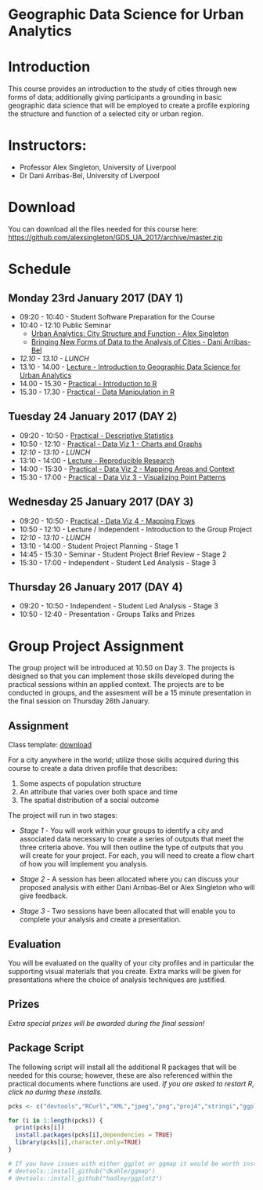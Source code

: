 # Geographic Data Science for Urban Analytics


# Introduction
This course provides an introduction to the study of cities through new forms of data; additionally giving participants a grounding in basic geographic data science that will be employed to create a profile exploring the structure and function of a selected city or urban region.

# Instructors:
* Professor Alex Singleton, University of Liverpool
* Dr Dani Arribas-Bel, University of Liverpool

# Download

You can download all the files needed for this course here: [https://github.com/alexsingleton/GDS_UA_2017/archive/master.zip](https://github.com/alexsingleton/GDS_UA_2017/archive/master.zip)

# Schedule

## Monday 23rd January 2017 (DAY 1)
* 09:20 - 10:40 - Student Software Preparation for the Course
* 10:40 - 12:10 Public Seminar
    * [Urban Analytics: City Structure and Function - Alex Singleton](/GDS_UA_2017/presentation/Singleton_Public_Lecture.pdf)
    * [Bringing New Forms of Data to the Analysis of Cities - Dani Arribas-Bel](/GDS_UA_2017/presentation/darribas.pdf)
* _12.10 - 13.10 - LUNCH_
* 13.10 - 14.00 - [Lecture - Introduction to Geographic Data Science for Urban Analytics](/GDS_UA_2017/presentation/Intro_GDS_UA.pdf)
* 14.00 - 15.30 - [Practical - Introduction to R](/GDS_UA_2017/Introduction_to_R/)
* 15.30 - 17.30 - [Practical - Data Manipulation in R](/GDS_UA_2017/Data Manipulation_in_R/)

## Tuesday 24 January 2017 (DAY 2)
* 09:20 - 10:50 - [Practical - Descriptive Statistics](/GDS_UA_2017/Descriptive_statistics/)
* 10:50 - 12:10 - [Practical - Data Viz 1 - Charts and Graphs](/GDS_UA_2017/Charts_and_Graphs/)
* _12:10 - 13:10 - LUNCH_
* 13:10 - 14:00 - [Lecture - Reproducible Research](/GDS_UA_2017/presentation/Reproducible_Research.pdf)
* 14:00 - 15:30 - [Practical - Data Viz 2 - Mapping Areas and Context](/GDS_UA_2017/Mapping_Areas_and_Context/)
* 15:30 - 17:00 - [Practical - Data Viz 3 - Visualizing Point Patterns](/GDS_UA_2017/Visualizing_Point_Patterns/)

## Wednesday 25 January 2017 (DAY 3)
* 09:20 - 10:50 - [Practical - Data Viz 4 - Mapping Flows](/GDS_UA_2017/Mapping_Flows/)
* 10:50 - 12:10 - Lecture / Independent - Introduction to the Group Project
* _12:10 - 13:10 - LUNCH_
* 13:10 - 14:00 -  Student Project Planning - Stage 1
* 14:45 - 15:30 - Seminar - Student Project Brief Review - Stage 2
* 15:30 - 17:00 - Independent - Student Led Analysis - Stage 3

## Thursday 26 January 2017 (DAY 4)
* 09:20 - 10:50 - Independent - Student Led Analysis - Stage 3
* 10:50 - 12:40 - Presentation - Groups Talks and Prizes

# Group Project Assignment

The group project will be introduced at 10.50 on Day 3. The projects is designed so that you can implement those skills developed during the practical sessions within an applied context. The projects are to be conducted in groups, and the assesment will be a 15 minute presentation in the final session on Thursday 26th January. 

## Assignment 

Class template: [download](/GDS_UA_2017/class_template.Rmd)

For a city anywhere in the world; utilize those skills acquired during this course to create a data driven profile that describes:

1. Some aspects of population structure
2. An attribute that varies over both space and time
3. The spatial distribution of a social outcome

The project will run in two stages:

* _Stage 1_ - You will work within your groups to identify a city and associated data necessary to create a series of outputs that meet the three criteria above. You will then outline the type of outputs that you will create for your project. For each, you will need to create a flow chart of how you will implement you analysis.

* _Stage 2_ - A session has been allocated where you can discuss your proposed analysis with either Dani Arribas-Bel or Alex Singleton who will give feedback.

* _Stage 3_ - Two sessions have been allocated that will enable you to complete your analysis and create a presentation.

## Evaluation

You will be evaluated on the quality of your city profiles and in particular the supporting visual materials that you create. Extra marks will be given for presentations where the choice of analysis techniques are justified.

## Prizes

*Extra special prizes will be awarded during the final session!*

## Package Script

The following script will install all the additional R packages that will be needed for this course; however, these are also referenced within the practical documents where functions are used. *If you are asked to restart R, click no during these installs.*

```r
pcks <- c("devtools","RCurl","XML","jpeg","png","proj4","stringi","ggplot2","scales","XLConnect","rgdal","raster","doBy","classInt","RColorBrewer","maptools","tmap","googleway","lubridate","ggmap","plotly","spatialEco")

for (i in 1:length(pcks)) {
  print(pcks[i])
  install.packages(pcks[i],dependencies = TRUE)
  library(pcks[i],character.only=TRUE)
}

# If you have issues with either ggplot or ggmap it would be worth installing these
# devtools::install_github("dkahle/ggmap")
# devtools::install_github("hadley/ggplot2")

```


